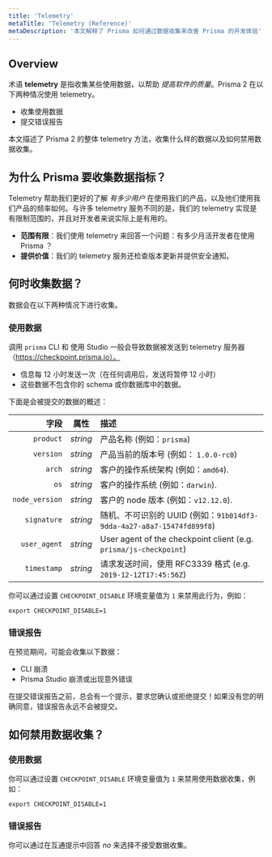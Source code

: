 ```yaml
---
title: 'Telemetry'
metaTitle: 'Telemetry (Reference)'
metaDescription: '本文解释了 Prisma 如何通过数据收集来改善 Prisma 的开发体验'
---
```


## Overview

术语 **telemetry** 是指收集某些使用数据，以帮助 _提高软件的质量_。Prisma 2 在以下两种情况使用 telemetry。

- 收集使用数据
- 提交错误报告

本文描述了 Prisma 2 的整体 telemetry 方法，收集什么样的数据以及如何禁用数据收集。

## 为什么 Prisma 要收集数据指标？

Telemetry 帮助我们更好的了解 _有多少用户_ 在使用我们的产品，以及他们使用我们产品的频率如何。与许多 telemetry 服务不同的是，我们的 telemetry 实现是有限制范围的，并且对开发者来说实际上是有用的。

- **范围有限**：我们使用 telemetry 来回答一个问题：有多少月活开发者在使用 Prisma ？
- **提供价值**：我们的 telemetry 服务还检查版本更新并提供安全通知。

## 何时收集数据？

数据会在以下两种情况下进行收集。

### 使用数据

调用 `prisma` CLI 和 使用 Studio 一般会导致数据被发送到 telemetry 服务器（https://checkpoint.prisma.io）。

- 信息每 12 小时发送一次（在任何调用后，发送将暂停 12 小时）
- 这些数据不包含你的 schema 或你数据库中的数据。

下面是会被提交的数据的概述：

|           字段 |   属性   | 描述                                                                  |
| -------------: | :------: | :-------------------------------------------------------------------- |
|      `product` | _string_ | 产品名称 (例如：`prisma`)                                             |
|      `version` | _string_ | 产品当前的版本号 (例如： `1.0.0-rc0`)                                 |
|         `arch` | _string_ | 客户的操作系统架构 (例如：`amd64`).                                   |
|           `os` | _string_ | 客户的操作系统 (例如：`darwin`).                                      |
| `node_version` | _string_ | 客户的 node 版本 (例如：`v12.12.0`).                                  |
|    `signature` | _string_ | 随机、不可识别的 UUID (例如：`91b014df3-9dda-4a27-a8a7-15474fd899f8`) |
|   `user_agent` | _string_ | User agent of the checkpoint client (e.g. `prisma/js-checkpoint`)     |
|    `timestamp` | _string_ | 请求发送时间，使用 RFC3339 格式 (e.g. `2019-12-12T17:45:56Z`)         |

你可以通过设置 `CHECKPOINT_DISABLE` 环境变量值为 `1` 来禁用此行为，例如：

```terminal
export CHECKPOINT_DISABLE=1
```

### 错误报告

在预览期间，可能会收集以下数据：

- CLI 崩溃
- Prisma Studio 崩溃或出现意外错误

在提交错误报告之前，总会有一个提示，要求您确认或拒绝提交！如果没有您的明确同意，错误报告永远不会被提交。

## 如何禁用数据收集？

### 使用数据

你可以通过设置 `CHECKPOINT_DISABLE` 环境变量值为 `1` 来禁用使用数据收集，例如：

```terminal
export CHECKPOINT_DISABLE=1
```

### 错误报告

你可以通过在互通提示中回答 _no_ 来选择不接受数据收集。
